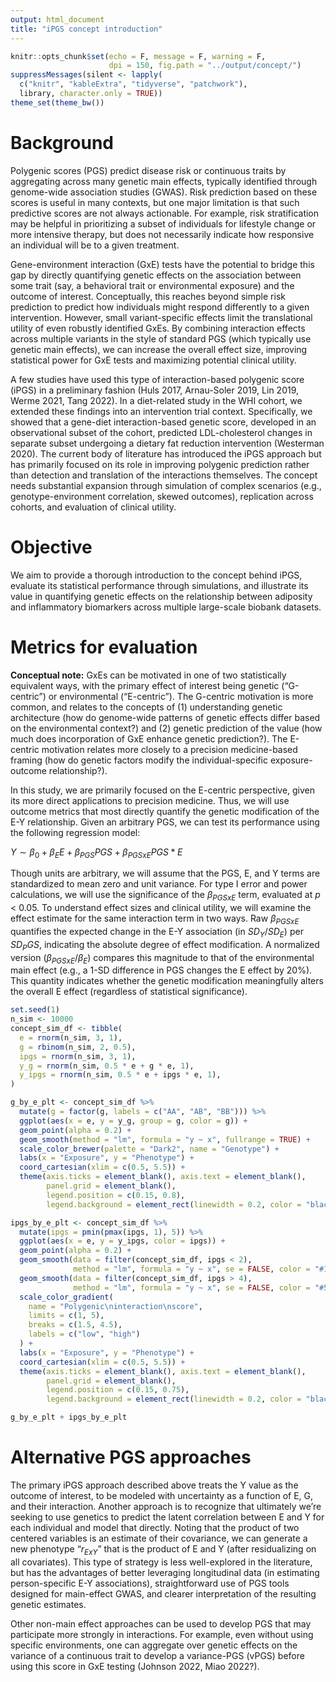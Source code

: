 ```yaml
---
output: html_document
title: "iPGS concept introduction"
---
```


```r
knitr::opts_chunk$set(echo = F, message = F, warning = F, 
                      dpi = 150, fig.path = "../output/concept/")
suppressMessages(silent <- lapply(
  c("knitr", "kableExtra", "tidyverse", "patchwork"), 
  library, character.only = TRUE))
theme_set(theme_bw())
```

# Background

Polygenic scores (PGS) predict disease risk or continuous traits by aggregating across many genetic main effects, typically identified through genome-wide association studies (GWAS). Risk prediction based on these scores is useful in many contexts, but one major limitation is that such predictive scores are not always actionable. For example, risk stratification may be helpful in prioritizing a subset of individuals for lifestyle change or more intensive therapy, but does not necessarily indicate how responsive an individual will be to a given treatment.

Gene-environment interaction (GxE) tests have the potential to bridge this gap by directly quantifying genetic effects on the association between some trait (say, a behavioral trait or environmental exposure) and the outcome of interest. Conceptually, this reaches beyond simple risk prediction to predict how individuals might respond differently to a given intervention. However, small variant-specific effects limit the translational utility of even robustly identified GxEs. By combining interaction effects across multiple variants in the style of standard PGS (which typically use genetic main effects), we can increase the overall effect size, improving statistical power for GxE tests and maximizing potential clinical utility.

A few studies have used this type of interaction-based polygenic score (iPGS) in a preliminary fashion (Huls 2017, Arnau-Soler 2019, Lin 2019, Werme 2021, Tang 2022). In a diet-related study in the WHI cohort, we extended these findings into an intervention trial context. Specifically, we showed that a gene-diet interaction-based genetic score, developed in an observational subset of the cohort, predicted LDL-cholesterol changes in separate subset undergoing a dietary fat reduction intervention (Westerman 2020). The current body of literature has introduced the iPGS approach but has primarily focused on its role in improving polygenic prediction rather than detection and translation of the interactions themselves. The concept needs substantial expansion through simulation of complex scenarios (e.g., genotype-environment correlation, skewed outcomes), replication across cohorts, and evaluation of clinical utility.

# Objective

We aim to provide a thorough introduction to the concept behind iPGS, evaluate its statistical performance through simulations, and illustrate its value in quantifying genetic effects on the relationship between adiposity and inflammatory biomarkers across multiple large-scale biobank datasets.

# Metrics for evaluation

**Conceptual note:** GxEs can be motivated in one of two statistically equivalent ways, with the primary effect of interest being genetic ("G-centric") or environmental ("E-centric"). The G-centric motivation is more common, and relates to the concepts of (1) understanding genetic architecture (how do genome-wide patterns of genetic effects differ based on the environmental context?) and (2) genetic prediction of the value (how much does incorporation of GxE enhance genetic prediction?). The E-centric motivation relates more closely to a precision medicine-based framing (how do genetic factors modify the individual-specific exposure-outcome relationship?). 

In this study, we are primarily focused on the E-centric perspective, given its more direct applications to precision medicine. Thus, we will use outcome metrics that most directly quantify the genetic modification of the E-Y relationship. Given an arbitrary PGS, we can test its performance using the following regression model:

$Y \sim \beta_0 + \beta_EE + \beta_{PGS}PGS + \beta_{PGSxE}PGS*E$

Though units are arbitrary, we will assume that the PGS, E, and Y terms are standardized to mean zero and unit variance. For type I error and power calculations, we will use the significance of the $\beta_{PGSxE}$ term, evaluated at *p* < 0.05. To understand effect sizes and clinical utility, we will examine the effect estimate for the same interaction term in two ways. Raw $\beta_{PGSxE}$ quantifies the expected change in the E-Y association (in $SD_Y / SD_E$) per $SD_PGS$, indicating the absolute degree of effect modification. A normalized version ($\beta_{PGSxE} / \beta_E$) compares this magnitude to that of the environmental main effect (e.g., a 1-SD difference in PGS changes the E effect by 20%). This quantity indicates whether the genetic modification meaningfully alters the overall E effect (regardless of statistical significance).

```r
set.seed(1)
n_sim <- 10000
concept_sim_df <- tibble(
  e = rnorm(n_sim, 3, 1),
  g = rbinom(n_sim, 2, 0.5),
  ipgs = rnorm(n_sim, 3, 1),
  y_g = rnorm(n_sim, 0.5 * e + g * e, 1),
  y_ipgs = rnorm(n_sim, 0.5 * e + ipgs * e, 1),
)

g_by_e_plt <- concept_sim_df %>%
  mutate(g = factor(g, labels = c("AA", "AB", "BB"))) %>%
  ggplot(aes(x = e, y = y_g, group = g, color = g)) +
  geom_point(alpha = 0.2) +
  geom_smooth(method = "lm", formula = "y ~ x", fullrange = TRUE) +
  scale_color_brewer(palette = "Dark2", name = "Genotype") +
  labs(x = "Exposure", y = "Phenotype") +
  coord_cartesian(xlim = c(0.5, 5.5)) +
  theme(axis.ticks = element_blank(), axis.text = element_blank(),
        panel.grid = element_blank(),
        legend.position = c(0.15, 0.8), 
        legend.background = element_rect(linewidth = 0.2, color = "black"))

ipgs_by_e_plt <- concept_sim_df %>%
  mutate(ipgs = pmin(pmax(ipgs, 1), 5)) %>%
  ggplot(aes(x = e, y = y_ipgs, color = ipgs)) +
  geom_point(alpha = 0.2) +
  geom_smooth(data = filter(concept_sim_df, ipgs < 2),
              method = "lm", formula = "y ~ x", se = FALSE, color = "#132B43") +
  geom_smooth(data = filter(concept_sim_df, ipgs > 4),
              method = "lm", formula = "y ~ x", se = FALSE, color = "#56B1F7") +
  scale_color_gradient(
    name = "Polygenic\ninteraction\nscore",
    limits = c(1, 5),
    breaks = c(1.5, 4.5),
    labels = c("low", "high")
  ) +
  labs(x = "Exposure", y = "Phenotype") +
  coord_cartesian(xlim = c(0.5, 5.5)) +
  theme(axis.ticks = element_blank(), axis.text = element_blank(),
        panel.grid = element_blank(),
        legend.position = c(0.15, 0.75), 
        legend.background = element_rect(linewidth = 0.2, color = "black"))

g_by_e_plt + ipgs_by_e_plt
```

# Alternative PGS approaches

The primary iPGS approach described above treats the Y value as the outcome of interest, to be modeled with uncertainty as a function of E, G, and their interaction. Another approach is to recognize that ultimately we're seeking to use genetics to predict the latent correlation between E and Y for each individual and model that directly. Noting that the product of two centered variables is an estimate of their covariance, we can generate a new phenotype "$r_{ExY}$" that is the product of E and Y (after residualizing on all covariates). This type of strategy is less well-explored in the literature, but has the advantages of better leveraging longitudinal data (in estimating person-specific E-Y associations), straightforward use of PGS tools designed for main-effect GWAS, and clearer interpretation of the resulting genetic estimates.

Other non-main effect approaches can be used to develop PGS that may participate more strongly in interactions. For example, even without using specific environments, one can aggregate over genetic effects on the variance of a continuous trait to develop a variance-PGS (vPGS) before using this score in GxE testing (Johnson 2022, Miao 2022?).
